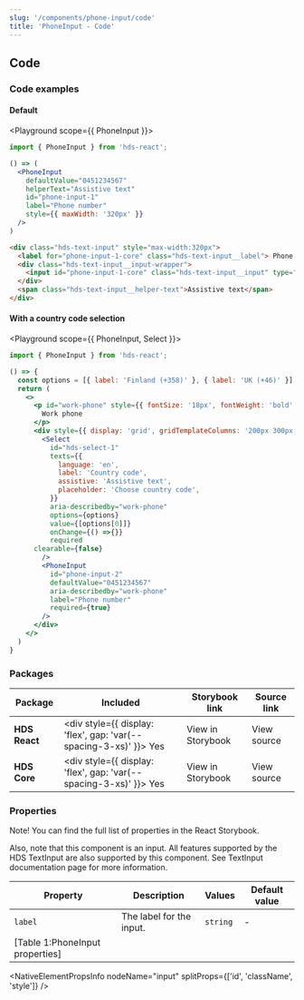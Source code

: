 ```yaml
---
slug: '/components/phone-input/code'
title: 'PhoneInput - Code'
---
```




## Code

### Code examples

#### Default

<Playground scope={{ PhoneInput }}>

```jsx
import { PhoneInput } from 'hds-react';

() => (
  <PhoneInput
    defaultValue="0451234567"
    helperText="Assistive text"
    id="phone-input-1"
    label="Phone number"
    style={{ maxWidth: '320px' }}
  />
)
```

```html
<div class="hds-text-input" style="max-width:320px">
  <label for="phone-input-1-core" class="hds-text-input__label"> Phone number </label>
  <div class="hds-text-input__input-wrapper">
    <input id="phone-input-1-core" class="hds-text-input__input" type="tel" autocomplete="tel" value="0451234567" />
  </div>
  <span class="hds-text-input__helper-text">Assistive text</span>
</div>
```

</Playground>

#### With a country code selection

<Playground scope={{ PhoneInput, Select }}>

```jsx
import { PhoneInput } from 'hds-react';

() => {
  const options = [{ label: 'Finland (+358)' }, { label: 'UK (+46)' }];
  return (
    <>
      <p id="work-phone" style={{ fontSize: '18px', fontWeight: 'bold' }}>
        Work phone
      </p>
      <div style={{ display: 'grid', gridTemplateColumns: '200px 300px', columnGap: '16px' }}>
        <Select
          id="hds-select-1"
          texts={{
            language: 'en',
            label: 'Country code',
            assistive: 'Assistive text',
            placeholder: 'Choose country code',
          }}
          aria-describedby="work-phone"
          options={options}
          value={[options[0]]}
          onChange={() =>{}}
          required
	  clearable={false}
        />
        <PhoneInput
          id="phone-input-2"
          defaultValue="0451234567"
          aria-describedby="work-phone"
          label="Phone number"
          required={true}
        />
      </div>
    </>
  )
}
```

</Playground>

### Packages

| Package       | Included                                                                                        | Storybook link                                                                                                                                             | Source link                                                                                                                                                                                                             |
| ------------- | ----------------------------------------------------------------------------------------------- | ---------------------------------------------------------------------------------------------------------------------------------------------------------- | ----------------------------------------------------------------------------------------------------------------------------------------------------------------------------------------------------------------------- |
| **HDS React** | <div style={{ display: 'flex', gap: 'var(--spacing-3-xs)' }}><IconCheckCircleFill /> Yes </div> | <Link openInNewTab openInNewTabAriaLabel="Opens in a new tab" href="/storybook/react/?path=/story/components-phoneinput--default">View in Storybook</Link> | <ExternalLink openInNewTab openInNewTabAriaLabel="Opens in a new tab" href="https://github.com/City-of-Helsinki/helsinki-design-system/tree/master/packages/react/src/components/phoneInput">View source</ExternalLink> |
| **HDS Core**  | <div style={{ display: 'flex', gap: 'var(--spacing-3-xs)' }}><IconCheckCircleFill /> Yes </div> | <Link openInNewTab openInNewTabAriaLabel="Opens in a new tab" href="/storybook/core/?path=/story/components-phone-input--default">View in Storybook</Link> | <ExternalLink openInNewTab openInNewTabAriaLabel="Opens in a new tab" href="https://github.com/City-of-Helsinki/helsinki-design-system/tree/master/packages/core/src/components/phone-input">View source</ExternalLink> |

### Properties

Note! You can find the full list of properties in the <Link openInNewTab openInNewTabAriaLabel="Opens in a new tab" href="/storybook/react/?path=/story/components-phoneinput--default">React Storybook.</Link>

Also, note that this component is an input. All features supported by the HDS TextInput are also supported by this component. See <InternalLink href="/components/text-input">TextInput documentation page</InternalLink> for more information.

| Property                        | Description              | Values   | Default value |
| ------------------------------- | ------------------------ | -------- | ------------- |
| `label`                         | The label for the input. | `string` | -             |
| [Table 1:PhoneInput properties] |

<NativeElementPropsInfo nodeName="input" splitProps={['id', 'className', 'style']} />
